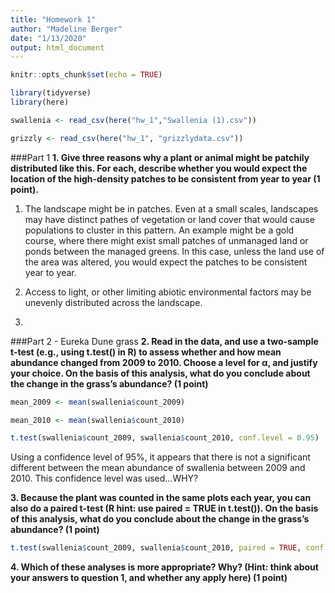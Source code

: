 ```yaml
---
title: "Homework 1"
author: "Madeline Berger"
date: "1/13/2020"
output: html_document
---
```


```r
knitr::opts_chunk$set(echo = TRUE)

library(tidyverse)
library(here)

swallenia <- read_csv(here("hw_1","Swallenia (1).csv"))

grizzly <- read_csv(here("hw_1", "grizzlydata.csv"))
```
###Part 1
**1. Give three reasons why a plant or animal might be patchily distributed like this. For each, describe whether you would expect the location of the high-density patches to be consistent from year to year (1 point).**

1. The landscape might be in patches. Even at a small scales, landscapes may have distinct pathes of vegetation or land cover that would cause populations to cluster in this pattern. An example might be a gold course, where there might exist small patches of unmanaged land or ponds between the managed greens. In this case, unless the land use of the area was altered, you would expect the patches to be consistent year to year.

2. Access to light, or other limiting abiotic environmental factors may be unevenly distributed across the landscape. 

3. 

###Part 2 - Eureka Dune grass
**2. Read in the data, and use a two-sample t-test (e.g., using t.test() in R) to assess whether and how mean abundance changed from 2009 to 2010. Choose a level for α, and justify your choice. On the basis of this analysis, what do you conclude about the change in the grass’s abundance? (1 point)**

```r

mean_2009 <- mean(swallenia$count_2009)

mean_2010 <- mean(swallenia$count_2010)

t.test(swallenia$count_2009, swallenia$count_2010, conf.level = 0.95)

```

Using a confidence level of 95%, it appears that there is not a significant different between the mean abundance of swallenia between 2009 and 2010. This confidence level was used...WHY?


**3. Because the plant was counted in the same plots each year, you can also do a paired t-test (R hint: use paired = TRUE in t.test()). On the basis of this analysis, what do you conclude about the change in the grass’s abundance? (1 point)**

```r

t.test(swallenia$count_2009, swallenia$count_2010, paired = TRUE, conf.level = 0.95)

```

**4. Which of these analyses is more appropriate? Why? (Hint: think about your answers to question 1, and whether any apply here) (1 point)**
